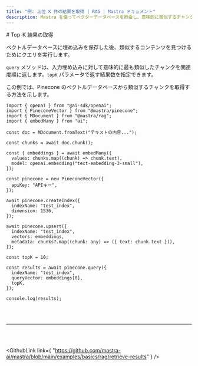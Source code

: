 ```yaml
---
title: "例: 上位 K 件の結果を取得 | RAG | Mastra ドキュメント"
description: Mastra を使ってベクターデータベースを照会し、意味的に類似するチャンクを取得する例。
---
```




<div id="retrieving-top-k-results">
  # Top-K 結果の取得
</div>

ベクトルデータベースに埋め込みを保存した後、類似するコンテンツを見つけるためにクエリを実行します。

`query` メソッドは、入力埋め込みに対して意味的に最も類似したチャンクを関連度順に返します。`topK` パラメータで返す結果数を指定できます。

この例では、Pinecone のベクトルデータベースから類似するチャンクを取得する方法を示します。

```tsx copy
import { openai } from "@ai-sdk/openai";
import { PineconeVector } from "@mastra/pinecone";
import { MDocument } from "@mastra/rag";
import { embedMany } from "ai";

const doc = MDocument.fromText("テキストの内容...");

const chunks = await doc.chunk();

const { embeddings } = await embedMany({
  values: chunks.map((chunk) => chunk.text),
  model: openai.embedding("text-embedding-3-small"),
});

const pinecone = new PineconeVector({
  apiKey: "APIキー",
});

await pinecone.createIndex({
  indexName: "test_index",
  dimension: 1536,
});

await pinecone.upsert({
  indexName: "test_index",
  vectors: embeddings,
  metadata: chunks?.map((chunk: any) => ({ text: chunk.text })),
});

const topK = 10;

const results = await pinecone.query({
  indexName: "test_index",
  queryVector: embeddings[0],
  topK,
});

console.log(results);
```

<br />

<br />

<hr className="dark:border-[#404040] border-gray-300" />

<br />

<br />

<GithubLink
  link={
"https://github.com/mastra-ai/mastra/blob/main/examples/basics/rag/retrieve-results"
}
/>
